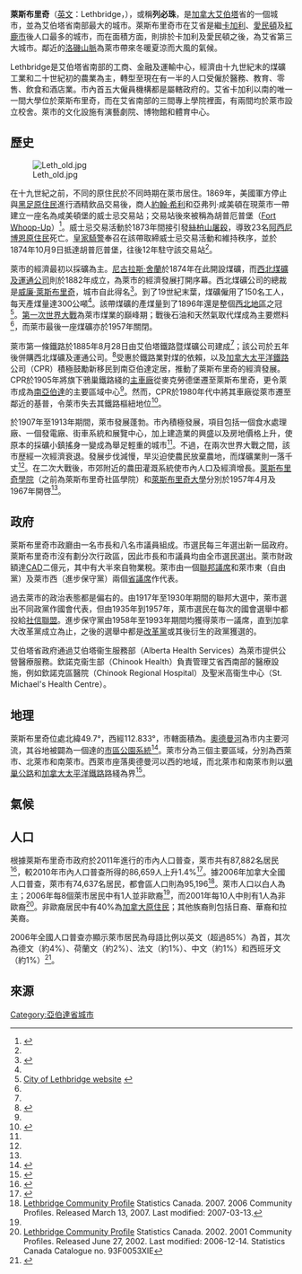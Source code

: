 {{Link style|time=2015-12-12T05:12:55+00:00}}
{{noteTA
|1=zh-hans:埃德蒙顿;zh-hk:愛民頓;zh-tw:艾德蒙頓;
|2=zh-hans:阿尔伯塔;zh-hk:亞伯達;zh-tw:艾伯塔;
|3=zh-hans:卡尔加里; zh-hant:卡加利;
|4=zh-hans:阿省;zh-hk:亞省;zh-tw:艾省;
}}
{{Infobox settlement
|name               = 萊斯布里奇
|native_name        = Lethbridge
|official_name      = City of Lethbridge
|nickname           =
|settlement_type    = 市
|image_skyline      = Lethbridge downtown.jpg
|imagesize          =
|image_caption      = 萊斯布里奇市中心
|image_flag         = Flag of Lethbridge.svg
|flag_size          = 125px
|image_shield       = 
|shield_size        = 
|image_map =
|mapsize =
|map_caption =
|pushpin_map = Canada Alberta<!-- the name of a location map as per http://en.wikipedia.org/wiki/Template:Location_map -->
|pushpin_label_position =<!-- the position of the pushpin label: left, right, top, bottom, none -->
|pushpin_map_caption =萊斯布里奇在[[亞伯達省|亞伯達省]]的位置
|pushpin_mapsize =
|coordinates_region     = CA-AB
|subdivision_type       = 國家
|subdivision_name       = [[加拿大|加拿大]]
|subdivision_type1      = [[加拿大行政區劃|省]]
|subdivision_name1      = [[亞伯達|亞伯達]]
|subdivision_type2      = [[:en:List_of_regions_of_Canada#Alberta|區域]]
|subdivision_name2      = [[:en:Southern_Alberta|南亞伯達]]
|subdivision_type3      = [[艾伯塔省人口普查區列表|人口普查區]]
|subdivision_name3      = [[:en:Division_No._2,_Alberta|第2區]]
|subdivision_type4      =
|subdivision_name4      =
|established_title      = 設立地方政府 <ref name=LethbridgeAMAProfile>{{cite web |url=http://www.municipalaffairs.alberta.ca/cfml/MunicipalProfiles/index.cfm?fuseaction=BasicReport&MunicipalityType=CITY&stakeholder=203&profileType=HIST&profileType=CONT&profileType=STAT&profileType=FINA&profileType=GRAN&profileType=TAXR&profileType=ASSE |author=Alberta Municipal Affairs |authorlink=Alberta Municipal Affairs |title=Municipal Profile – City of Lethbridge |date=2010-09-17 |accessdate=2010-10-02 |archive-date=2012-03-30 |archive-url=https://web.archive.org/web/20120330062943/http://www.municipalaffairs.alberta.ca/cfml/MunicipalProfiles/index.cfm?fuseaction=BasicReport&MunicipalityType=CITY&stakeholder=203&profileType=HIST&profileType=CONT&profileType=STAT&profileType=FINA&profileType=GRAN&profileType=TAXR&profileType=ASSE |dead-url=no }}</ref><br> - 設鎮 
|established_date       = <br>1890年11月29日
|established_title2     =  - 改設市
|established_date2      = 1906年5月9日
|area_footnotes         =  (2006)<ref name=statcan2006/>
|area_total_km2         = 121.97
|area_metro_km2                 = 2975.59
|area_metro_sq_mi               = auto
|population_footnotes           = <ref name=statcan2006/>
|population_total               = 74637<!-- Do not change this figure until the 2011 StatCan census is released  -->
|population_as_of               = 2006
|population_rank                = 68th
|population_density_km2         = 611.9
|population_metro               = 95196
|population_density_metro_km2   = 32.0
|population_density_metro_sq_mi =
|latd=49 |latm=41 |lats=39 |latNS=N
|longd=112 |longm=49 |longs=58 |longEW=W|coordinates_display=9
|elevation_m            = 910
|leader_title2          = [[:en:Members_of_the_Canadian_House_of_Commons|國會下議員]]
|leader_name2           = [[:en:Jim_Hillyer_(politician)|Jim Hillyer]]
|leader_title3          = [[亞伯塔省省議會|省議員]]
|leader_name3           = [[:en:Greg_Weadick|Greg Weadick]]<br />[[:en:Bridget_Pastoor|Bridget Pastoor]]
|leader_title           = 市長
|leader_name        = [[:en:Rajko_Dodic|Rajko Dodic]]
|leader_title4      = 市政府經理
|leader_name4       = Garth Sherwin
|leader_title1      = 市政機關
|leader_name1       = [[:en:Lethbridge_City_Council|萊斯布里奇市議會]]
|timezone               = 山脈標準時間
|utc_offset             = −7
|timezone_DST           = 山脈日光節約時間
|utc_offset_DST         = −6
|postal_code_type   = 郵區編碼
|postal_code        = [[:en:List_of_T_Postal_Codes_of_Canada|T1H to T1K]]
|area_code          = [[:en:Area_code_403|403]] [[:en:Area_code_587|587]]
|footnotes          =
|website            = [http://www.lethbridge.ca/ 萊斯布里奇市政府網站]
}}
'''萊斯布里奇'''（[[英文|英文]]：Lethbridge，{{pronEng|ˈlɛθbrɪdʒ}}），或稱'''列必珠'''，是[[加拿大|加拿大]][[艾伯塔|艾伯塔]]省的一個城市，並為艾伯塔省南部最大的城市。萊斯布里奇市在艾省是繼[[卡加利|卡加利]]、[[愛民頓|愛民頓]]及[[紅鹿市|紅鹿市]]後人口最多的城市，而在面積方面，則排於卡加利及愛民頓之後，為艾省第三大城市。鄰近的[[洛磯山脈|洛磯山脈]]為萊市帶來冬暖夏涼而大風的氣候。

Lethbridge是艾伯塔省南部的工商、金融及運輸中心，經濟由十九世紀末的煤礦工業和二十世紀初的農業為主，轉型至現在有一半的人口受僱於醫務、教育、零售、飲食和酒店業。市內首五大僱員機構都是屬轄政府的。艾省卡加利以南的唯一一間大學位於萊斯布里奇，而在艾省南部的三間專上學院裡面，有兩間均於萊市設立校舍。萊市的文化設施有演藝劇院、博物館和體育中心。

== 歷史 ==
[[File:Leth_old.jpg|thumb]]

在十九世紀之前，不同的原住民於不同時期在萊市居住。1869年，美國軍方停止與[[:en:Blackfeet_Indian_Reservation|黑足原住民]]進行酒精飲品交易後，商人[[:en:John_Healy|約翰·希利]]和亞弗列·咸美頓在現萊市一帶建立一座名為咸美頓堡的威士忌交易站；交易站後來被稱為胡普厄普堡（[[:en:Fort_Whoop-Up|Fort Whoop-Up]]）<ref name="Ellis">{{cite web|url=http://www.lethbridge.ca/home/Enjoying+Lethbridge/Picture+Gallery/Short+History.htm|title=A Short History of Lethbridge, Alberta|author=Greg Ellis|accessdate=2007-01-17|date=October 2001|deadurl=yes|archiveurl=https://web.archive.org/web/20050923135454/http://www.lethbridge.ca/home/Enjoying%2BLethbridge/Picture%2BGallery/Short%2BHistory.htm|archivedate=2005-09-23}}</ref>。威士忌交易活動於1873年間接引發[[:en:Cypress_Hills_massacre|絲柏山屠殺]]，導致23名[[:en:Assiniboine_people|阿西尼博恩原住民]]死亡。[[皇家騎警|皇家騎警]]奉召在該帶取締威士忌交易活動和維持秩序，並於1874年10月9日抵達胡普厄普堡，往後12年駐守該交易站<ref name="Ellis"/>。

萊市的經濟最初以採礦為主。[[:en:Nicholas_Sheran|尼古拉斯·舍蘭]]於1874年在此開設煤礦，而[[:en:North_Western_Coal_and_Navigation_Company|西北煤礦及運通公司]]則於1882年成立，為萊市的經濟發展打開序幕。西北煤礦公司的總裁是[[:en:William_Lethbridge|威廉·萊斯布里奇]]，城市自此得名<ref>{{cite web |title=Indian Battle Park |publisher=City of Lethbridge |url=http://www.lethbridge.ca/home/City+Hall/Departments/Parks+-+Pathways+-+Trails/Major+Parks/Indian+Battle+Park/Indian+Battle+Park.htm |accessdate=2007-02-16 |deadurl=yes |archiveurl=https://web.archive.org/web/20040828085321/http://www.lethbridge.ca/home/City%2BHall/Departments/Parks%2B-%2BPathways%2B-%2BTrails/Major%2BParks/Indian%2BBattle%2BPark/Indian%2BBattle%2BPark.htm |archivedate=2004-08-28 }}</ref>。到了19世紀末葉，煤礦僱用了150名工人，每天產煤量達300公噸<ref name="Ellis"/>。該帶煤礦的產煤量到了1896年還是整個[[西北地區_(加拿大)|西北地區]]之冠<ref>[http://www.lethbridge.ca/home/Enjoying+Lethbridge/Picture+Gallery/History+of+Lethbridge/Masonry+Sculptures/Masonry.htm City of Lethbridge website] {{webarchive|url=https://web.archive.org/web/20051217015512/http://www.lethbridge.ca/home/Enjoying%2BLethbridge/Picture%2BGallery/History%2Bof%2BLethbridge/Masonry%2BSculptures/Masonry.htm |date=2005-12-17 }}</ref>。[[第一次世界大戰|第一次世界大戰]]為萊市煤業的巔峰期；戰後石油和天然氣取代煤成為主要燃料<ref name="Ellis"/>，而萊市最後一座煤礦亦於1957年關閉。

萊市第一條鐵路於1885年8月28日由艾伯塔鐵路暨煤礦公司建成<ref name="Ellis" />；該公司於五年後併購西北煤礦及運通公司。<ref>{{cite web |title=Alberta Railway and Coal Company |work=Table of Private Acts (1867 to December 31, 2006), Railways |publisher=Department of Justice Canada |url=http://laws.justice.gc.ca/en/privlaw/214797/2525.html |date=25 January 2007 |accessdate=2007-02-16 |archive-date=2011-06-05 |archive-url=https://web.archive.org/web/20110605054620/http://laws.justice.gc.ca/en/privlaw/214797/2525.html |dead-url=no }}</ref>受惠於鐵路業對煤的依賴，以及[[加拿大太平洋鐵路|加拿大太平洋鐵路]]公司（CPR）積極鼓勵新移民到南亞伯達定居，推動了萊斯布里奇的經濟發展。CPR於1905年將旗下鴉巢鐵路綫的[[:en:divisional_point|主車廠]]從麥克勞德堡遷至萊斯布里奇，更令萊市成為[[:en:Southern_Alberta|南亞伯達]]的主要區域中心<ref name="Ellis"/>。然而，CPR於1980年代中將其車廠從萊市遷至鄰近的基普，令萊市失去其鐵路樞紐地位<ref>{{cite web |title=Executive Summary |work=Highways 3 & 4, Lethbridge and Area NHS & NSTC, Functional Planning Study, #R - 970 |publisher=Stantec Consulting Ltd. |url=http://www.infratrans.gov.ab.ca/INFTRA_Content/docType182/Production/exec_summ.pdf |archiveurl=https://web.archive.org/web/20070621192600/http://www.infratrans.gov.ab.ca/INFTRA_Content/docType182/Production/exec_summ.pdf |archivedate=2007-06-21|accessdate=2007-02-16 |format=PDF |date=February 2006 |deadurl=yes }}</ref>。

於1907年至1913年期間，萊市發展蓬勃。市內積極發展，項目包括一個食水處理廠、一個發電廠、街車系統和展覽中心，加上建造業的興盛以及房地價格上升，使原本的採礦小鎮搖身一變成為舉足輕重的城市<ref name="Ellis"/>。不過，在兩次世界大戰之間，該市歴經一次經濟衰退。發展步伐減慢，旱災迫使農民放棄農地，而煤礦業則一落千丈<ref name="Ellis"/>。在二次大戰後，市郊附近的農田灌溉系統使市內人口及經濟增長。[[:en:Lethbridge_College|萊斯布里奇學院]]（之前為萊斯布里奇社區學院）和[[:en:University_of_Lethbridge|萊斯布里奇大學]]分別於1957年4月及1967年開啓<ref name="Ellis"/>。

== 政府 ==
萊斯布里奇市政廳由一名市長和八名市議員組成。市選民每三年選出新一屆政府。萊斯布里奇市沒有劃分次行政區，因此市長和市議員均由全市選民選出。萊市財政額達[[CAD|CAD]]二億元，其中有大半來自物業稅。萊市由一個[[加拿大國會|聯邦議席]]和萊市東（自由黨）及萊市西（進步保守黨）兩個[[亞伯塔省省議會|省議席]]作代表。

過去萊市的政治表態都是偏右的。由1917年至1930年期間的聯邦大選中，萊市選出不同政黨作國會代表，但由1935年到1957年，萊市選民在每次的國會選舉中都投給[[社信聯盟|社信聯盟]]。進步保守黨由1958年至1993年期間均獲得萊市一議席，直到加拿大改革黨成立為止，之後的選舉中都是[[改革黨|改革黨]]或其後衍生的政黨獲選的。

艾伯塔省政府通過艾伯塔衞生服務部（Alberta Health Services）為萊市提供公營醫療服務。欽諾克衞生部（Chinook Health）負責管理艾省西南部的醫療設施，例如欽諾克區醫院（Chinook Regional Hospital）及聖米高衞生中心（St. Michael's Health Centre）。

== 地理 ==
萊斯布里奇位處北緯49.7°，西經112.833°，市轄面積為{{convert|127.19|sqkm|sqmi}}。[[:en:Oldman_River|奧德曼河]]為市内主要河流，其谷地被闢為一個達{{convert|16|sqkm|acre|-2}}的[[:en:Oldman_River_valley_parks_system|市區公園系統]]<ref>{{cite web |title=Field Guide Booklet |publisher=The Lethbridge Naturalists Society |url=http://www.lethbridge.ca/NR/rdonlyres/F286C2B1-59B5-4B7E-819E-2A830AD404F2/0/CouleestoCottonwoodsbrochure.pdf |accessdate=2010-01-21 }}{{dead link|date=2018年1月 |bot=InternetArchiveBot |fix-attempted=yes }}</ref>。萊市分為三個主要區域，分別為西萊市、北萊市和南萊市。西萊市座落奧德曼河以西的地域，而北萊市和南萊市則以[[:en:Crowsnest_Highway|鴉巢公路]]和[[加拿大太平洋鐵路|加拿大太平洋鐵路]]路綫為界<ref>{{cite web |last=Ellis |first=Faron |title=Alberta Provincial Election Study |publisher=Citizen-Society Research Lab |url=http://www.lethbridgecollege.ab.ca/pdf/csrl/Fall2004ProvincialElectionII.pdf |accessdate=2007-02-16 |format=PDF |archiveurl=https://web.archive.org/web/20080229170826/http://www.lethbridgecollege.ab.ca/pdf/csrl/Fall2004ProvincialElectionII.pdf |archivedate=2008-02-29|date=November 2004 |deadurl=yes }}</ref>。

== 氣候 ==
<!--Infobox begins-->{{Infobox Weather<!-- Important: remove all unused fields-->
|collapsed=<!--Any entry in this line will make the template initially collapsed. Leave blank or remove line for uncollapsed.-->
|metric_first=yes<!--Any entry in this line will display metric first. Leave blank or remove line for imperial.-->
|single_line=yes<!--Any entry in this line will display metric and imperial units on same line. Leave blank or remove line for separate lines-->
|location = 萊斯布里奇
|Jan_REC_Hi_°C =16.7
|Feb_REC_Hi_°C =21.8
|Mar_REC_Hi_°C =23.3
|Apr_REC_Hi_°C =31.1
|May_REC_Hi_°C =34.2
|Jun_REC_Hi_°C =38.3
|Jul_REC_Hi_°C =39.4
|Aug_REC_Hi_°C =38.9
|Sep_REC_Hi_°C =36.7
|Oct_REC_Hi_°C =31.7
|Nov_REC_Hi_°C =22.8
|Dec_REC_Hi_°C =19.6
|Year_REC_Hi_°C =39.4
|Jan_Hi_°C =-1.8
|Feb_Hi_°C =1.5
|Mar_Hi_°C =6
|Apr_Hi_°C =12.9
|May_Hi_°C =18.2
|Jun_Hi_°C =22.3
|Jul_Hi_°C =25.5
|Aug_Hi_°C =25.4
|Sep_Hi_°C =20.1
|Oct_Hi_°C =14
|Nov_Hi_°C =4.3
|Dec_Hi_°C =-0.2
|Year_Hi_°C=12.3
|Jan_MEAN_°C = -7.8
|Feb_MEAN_°C = -4.6
|Mar_MEAN_°C = -0.2
|Apr_MEAN_°C = 6.0
|May_MEAN_°C = 11.3
|Jun_MEAN_°C = 15.5
|Jul_MEAN_°C = 18.0
|Aug_MEAN_°C = 17.7
|Sep_MEAN_°C = 12.6
|Oct_MEAN_°C = 7.0
|Nov_MEAN_°C = -2.5
|Dec_MEAN_°C = -6.1
|Year_MEAN_°C = 5.7
|Jan_Lo_°C =-13.8
|Feb_Lo_°C =-10.7
|Mar_Lo_°C =-6.5
|Apr_Lo_°C =-0.9
|May_Lo_°C =4.2
|Jun_Lo_°C =8.6
|Jul_Lo_°C =10.5
|Aug_Lo_°C =10
|Sep_Lo_°C =5.1
|Oct_Lo_°C =0
|Nov_Lo_°C =-7.2
|Dec_Lo_°C =-12
|Year_Lo_°C =-1.1
|Jan_REC_Lo_°C =-42.8
|Feb_REC_Lo_°C =-42.2
|Mar_REC_Lo_°C =-38
|Apr_REC_Lo_°C =-25.6
|May_REC_Lo_°C =-11.7
|Jun_REC_Lo_°C =-1.7
|Jul_REC_Lo_°C =0.9
|Aug_REC_Lo_°C =-1
|Sep_REC_Lo_°C =-9.4
|Oct_REC_Lo_°C =-26.7
|Nov_REC_Lo_°C =-34.7
|Dec_REC_Lo_°C =-42.8
|Year_REC_Lo_°C =-42.8
|Jan_Precip_mm =17.6
|Feb_Precip_mm =11.6
|Mar_Precip_mm =24
|Apr_Precip_mm =31.3
|May_Precip_mm =53.5
|Jun_Precip_mm =63
|Jul_Precip_mm =47.5
|Aug_Precip_mm =45.8
|Sep_Precip_mm =36.9
|Oct_Precip_mm =18.9
|Nov_Precip_mm =16.9
|Dec_Precip_mm =16.7
|Year_Precip_mm =386.3
|source = [[Environment_Canada|Environment Canada]]<ref name="climate"> [[Environment_Canada|Environment Canada]]—[http://www.climate.weatheroffice.ec.gc.ca/climate_normals/results_e.html?Province=ALL&StationName=lethbridge&SearchType=BeginsWith&LocateBy=Province&Proximity=25&ProximityFrom=City&StationNumber=&IDType=MSC&CityName=&ParkName=&LatitudeDegrees=&LatitudeMinutes=&LongitudeDegrees=&LongitudeMinutes=&NormalsClass=A&SelNormals=&StnId=2263& Canadian Climate Normals 1971–2000]. Retrieved 06 April 2010.</ref>
|accessdate = 2010-04-06
}}<!--Infobox ends-->

== 人口 ==
根據萊斯布里奇市政府於2011年進行的市內人口普查，萊市共有87,882名居民<ref name="census">{{cite web |title=2011 census results - City of Lethbridge is home to 1,223 new residents |publisher=City of Lethbridge |url=http://www.lethbridge.ca/NewsCentre/Pages/official-census-results-2011.aspx |accessdate=2011-06-22 |deadurl=yes |archiveurl=https://web.archive.org/web/20110815135839/http://www.lethbridge.ca/NewsCentre/Pages/official-census-results-2011.aspx |archivedate=2011-08-15 }}</ref>，較2010年市內人口普查所得的86,659人上升1.4%<ref name=2010pop>{{cite web | url=http://www.municipalaffairs.alberta.ca/documents/msb/2010pop.pdf | title=2010 Official Population List | publisher=Alberta Municipal Affairs | date=2010-09-15 | accessdate=2011-06-22 | archive-date=2011-07-06 | archive-url=https://web.archive.org/web/20110706164319/http://www.municipalaffairs.alberta.ca/documents/msb/2010pop.pdf | dead-url=no }}</ref>。據2006年加拿大全國人口普查，萊市有74,637名居民，都會區人口則為95,196<ref name=statcan2006>[http://www12.statcan.ca/english/census06/data/profiles/community/Details/Page.cfm?Lang=E&Geo1=CSD&Code1=4802012&Geo2=PR&Code2=48&Data=Count&SearchText=Lethbridge&SearchType=Begins&SearchPR=01&B1=All Lethbridge Community Profile] {{Wayback|url=http://www12.statcan.ca/english/census06/data/profiles/community/Details/Page.cfm?Lang=E&Geo1=CSD&Code1=4802012&Geo2=PR&Code2=48&Data=Count&SearchText=Lethbridge&SearchType=Begins&SearchPR=01&B1=All |date=20080422074558 }} Statistics Canada. 2007. 2006 Community Profiles. Released March 13, 2007. Last modified: 2007-03-13.</ref>。萊市人口以白人為主；2006年每8個萊市居民中有1人並非歐裔<ref name=statcan2006/>，而2001年每10人中則有1人為非歐裔<ref name="stats">[http://www12.statcan.ca/english/Profil01/CP01/Details/Page.cfm?Lang=E&Geo1=CSD&Code1=4802012&Geo2=PR&Code2=48&Data=Count&SearchText=lethbridge&SearchType=Begins&SearchPR=01&B1=All&Custom= Lethbridge Community Profile] {{Wayback|url=http://www12.statcan.ca/english/Profil01/CP01/Details/Page.cfm?Lang=E&Geo1=CSD&Code1=4802012&Geo2=PR&Code2=48&Data=Count&SearchText=lethbridge&SearchType=Begins&SearchPR=01&B1=All&Custom= |date=20071217060434 }} Statistics Canada. 2002. 2001 Community Profiles. Released June 27, 2002. Last modified: 2006-12-14. Statistics Canada Catalogue no. 93F0053XIE</ref>。非歐裔居民中有40%為[[加拿大原住民|加拿大原住民]]；其他族裔則包括日裔、華裔和拉美裔。

2006年全國人口普查亦顯示萊市居民為母語比例以英文（超過85%）為首，其次為德文（約4%）、荷蘭文（約2%）、法文（約1%）、中文（約1%）和西班牙文（約1%）<ref>{{cite web | title = Lethbridge | work =  Detailed Mother Tongue (186), Knowledge of Official Languages (5), Age Groups (17A) and Sex (3) for the Population of Canada, Provinces, Territories, Census Metropolitan Areas and Census Agglomerations, 2001 and 2006 Censuses - 20% Sample Data | publisher = Statistics Canada | date = 20 November 2007 | url = http://www12.statcan.ca/english/census06/data/topics/RetrieveProductTable.cfm?ALEVEL=3&APATH=3&CATNO=&DETAIL=0&DIM=&DS=99&FL=0&FREE=0&GAL=0&GC=99&GK=NA&GRP=1&IPS=&METH=0&ORDER=1&PID=89201&PTYPE=88971&RL=0&S=1&ShowAll=No&StartRow=1&SUB=701&Temporal=2006&Theme=70&VID=0&VNAMEE=&VNAMEF=&GID=838048 | accessdate = 2008-02-06}}</ref>。

== 來源 ==
{{reflist}}

[[Category:亞伯達省城市|Category:亞伯達省城市]]

<!--Other languages-->